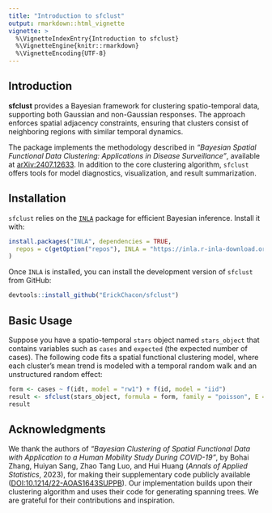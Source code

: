 ```yaml
---
title: "Introduction to sfclust"
output: rmarkdown::html_vignette
vignette: >
  %\VignetteIndexEntry{Introduction to sfclust}
  %\VignetteEngine{knitr::rmarkdown}
  %\VignetteEncoding{UTF-8}
---
```


## Introduction

**sfclust** provides a Bayesian framework for clustering spatio-temporal data,
supporting both Gaussian and non-Gaussian responses. The approach enforces spatial
adjacency constraints, ensuring that clusters consist of neighboring regions with
similar temporal dynamics.

The package implements the methodology described in *"Bayesian Spatial Functional
Data Clustering: Applications in Disease Surveillance"*, available at
[arXiv:2407.12633](https://arxiv.org/abs/2407.12633). In addition to the core
clustering algorithm, `sfclust` offers tools for model diagnostics, visualization,
and result summarization.

## Installation

`sfclust` relies on the [`INLA`](https://www.r-inla.org/download-install) package for
efficient Bayesian inference. Install it with:

```r
install.packages("INLA", dependencies = TRUE,
  repos = c(getOption("repos"), INLA = "https://inla.r-inla-download.org/R/stable")
)
```

Once `INLA` is installed, you can install the development version of `sfclust` from
GitHub:

```r
devtools::install_github("ErickChacon/sfclust")
```

## Basic Usage

Suppose you have a spatio-temporal `stars` object named `stars_object` that contains
variables such as `cases` and `expected` (the expected number of cases). The
following code fits a spatial functional clustering model, where each cluster’s mean
trend is modeled with a temporal random walk and an unstructured random effect:

```r
form <- cases ~ f(idt, model = "rw1") + f(id, model = "iid")
result <- sfclust(stars_object, formula = form, family = "poisson", E = expected, niter = 1000)
result
```

## Acknowledgments

We thank the authors of *"Bayesian Clustering of Spatial Functional Data with
Application to a Human Mobility Study During COVID-19"*, by Bohai Zhang, Huiyan Sang,
Zhao Tang Luo, and Hui Huang (*Annals of Applied Statistics*, 2023), for making their
supplementary code publicly available
([DOI:10.1214/22-AOAS1643SUPPB](https://doi.org/10.1214/22-AOAS1643SUPPB)). Our
implementation builds upon their clustering algorithm and uses their code for
generating spanning trees. We are grateful for their contributions and inspiration.
